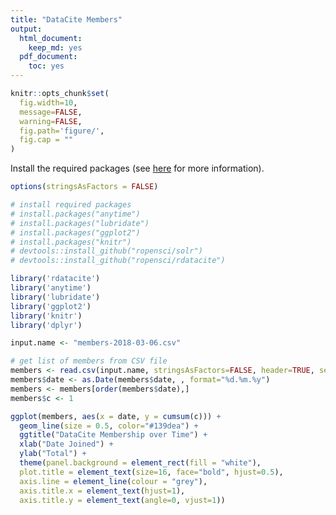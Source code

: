 ```yaml
---
title: "DataCite Members"
output:
  html_document:
    keep_md: yes
  pdf_document:
    toc: yes
---
```


```r
knitr::opts_chunk$set(
  fig.width=10,
  message=FALSE,
  warning=FALSE,
  fig.path='figure/',
  fig.cap = ""
)
```

Install the required packages (see [here](https://github.com/ropensci/rdatacite) for more information).

```r
options(stringsAsFactors = FALSE)

# install required packages
# install.packages("anytime")
# install.packages("lubridate")
# install.packages("ggplot2")
# install.packages("knitr")
# devtools::install_github("ropensci/solr")
# devtools::install_github("ropensci/rdatacite")

library('rdatacite')
library('anytime')
library('lubridate')
library('ggplot2')
library('knitr')
library('dplyr')
```


```r
input.name <- "members-2018-03-06.csv"

# get list of members from CSV file
members <- read.csv(input.name, stringsAsFactors=FALSE, header=TRUE, sep=";")
members$date <- as.Date(members$date, , format="%d.%m.%y")
members <- members[order(members$date),]
members$c <- 1

```

```r
ggplot(members, aes(x = date, y = cumsum(c))) + 
  geom_line(size = 0.5, color="#139dea") +
  ggtitle("DataCite Membership over Time") +
  xlab("Date Joined") + 
  ylab("Total") +
  theme(panel.background = element_rect(fill = "white"),
  plot.title = element_text(size=16, face="bold", hjust=0.5),
  axis.line = element_line(colour = "grey"),
  axis.title.x = element_text(hjust=1),
  axis.title.y = element_text(angle=0, vjust=1)) 
```

